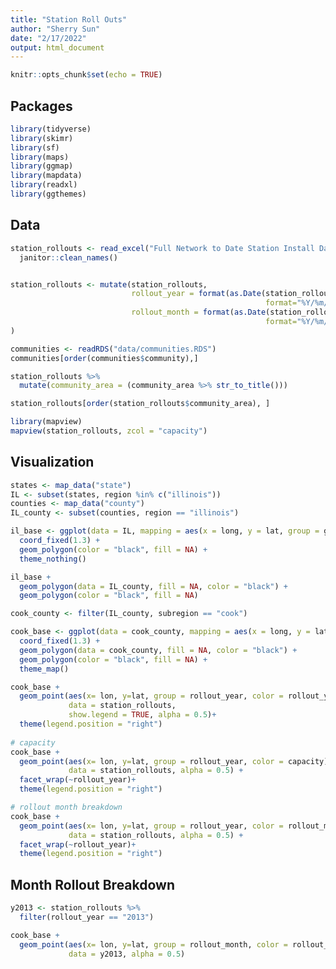 ```yaml
---
title: "Station Roll Outs"
author: "Sherry Sun"
date: "2/17/2022"
output: html_document
---
```


```r
knitr::opts_chunk$set(echo = TRUE)
```

## Packages

```r
library(tidyverse)
library(skimr)
library(sf)
library(maps)
library(ggmap)
library(mapdata)
library(readxl)
library(ggthemes)
```

## Data

```r
station_rollouts <- read_excel("Full Network to Date Station Install Dates - 2_1_22.xlsx") %>% 
  janitor::clean_names()


station_rollouts <- mutate(station_rollouts, 
                           rollout_year = format(as.Date(station_rollouts$install_date,
                                                         format="%Y/%m/%d"),"%Y", ),
                           rollout_month = format(as.Date(station_rollouts$install_date,
                                                         format="%Y/%m/%d"),"%m", )
)
```


```r
communities <- readRDS("data/communities.RDS")
communities[order(communities$community),]

station_rollouts %>% 
  mutate(community_area = (community_area %>% str_to_title()))

station_rollouts[order(station_rollouts$community_area), ]

library(mapview)
mapview(station_rollouts, zcol = "capacity")
```

## Visualization

```r
states <- map_data("state")
IL <- subset(states, region %in% c("illinois"))
counties <- map_data("county")
IL_county <- subset(counties, region == "illinois")

il_base <- ggplot(data = IL, mapping = aes(x = long, y = lat, group = group)) + 
  coord_fixed(1.3) + 
  geom_polygon(color = "black", fill = NA) + 
  theme_nothing()

il_base + 
  geom_polygon(data = IL_county, fill = NA, color = "black") +
  geom_polygon(color = "black", fill = NA) 
```

```r
cook_county <- filter(IL_county, subregion == "cook")

cook_base <- ggplot(data = cook_county, mapping = aes(x = long, y = lat, group = group)) + 
  coord_fixed(1.3) + 
  geom_polygon(data = cook_county, fill = NA, color = "black") +
  geom_polygon(color = "black", fill = NA) +
  theme_map()

cook_base +
  geom_point(aes(x= lon, y=lat, group = rollout_year, color = rollout_year), 
             data = station_rollouts,  
             show.legend = TRUE, alpha = 0.5)+
  theme(legend.position = "right")
  
# capacity
cook_base +
  geom_point(aes(x= lon, y=lat, group = rollout_year, color = capacity), 
             data = station_rollouts, alpha = 0.5) +
  facet_wrap(~rollout_year)+
  theme(legend.position = "right")

# rollout month breakdown 
cook_base +
  geom_point(aes(x= lon, y=lat, group = rollout_year, color = rollout_month), 
             data = station_rollouts, alpha = 0.5) +
  facet_wrap(~rollout_year)+
  theme(legend.position = "right")
```

## Month Rollout Breakdown
```r
y2013 <- station_rollouts %>% 
  filter(rollout_year == "2013")

cook_base +
  geom_point(aes(x= lon, y=lat, group = rollout_month, color = rollout_month), 
             data = y2013, alpha = 0.5)
```

